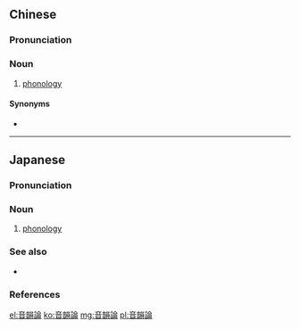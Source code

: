 {{also|音韵论}}
==Chinese==
{{zh-forms|s=音韵论|type=21}}

===Pronunciation===
{{zh-pron
|m=yīnyùnlùn
|c=jam1 wan6 leon6,jam1 wan5 leon6
|cat=n
}}

===Noun===
{{zh-noun}}

# {{lb|zh|linguistics}} [[phonology]]

====Synonyms====
* {{zh-l|音韻學}}

----

==Japanese==
{{wikipedia|lang=ja}}
{{ja-kanjitab|おん|いん|ろん|yomi=o}}

===Pronunciation===
{{ja-pron|おんいんろん|acc=3|acc_ref=DJR,SMK5|y=o}}

===Noun===
{{ja-noun|おんいんろん|hhira=おんゐんろん}}

# [[phonology]]

===See also===
* {{ja-r|音%声%学|おん%せい%がく|[[phonetics]]}}

===References===
<references/>

{{C|ja|Phonology|sort=おんいんろん}}
[[el:音韻論]]
[[ko:音韻論]]
[[mg:音韻論]]
[[pl:音韻論]]